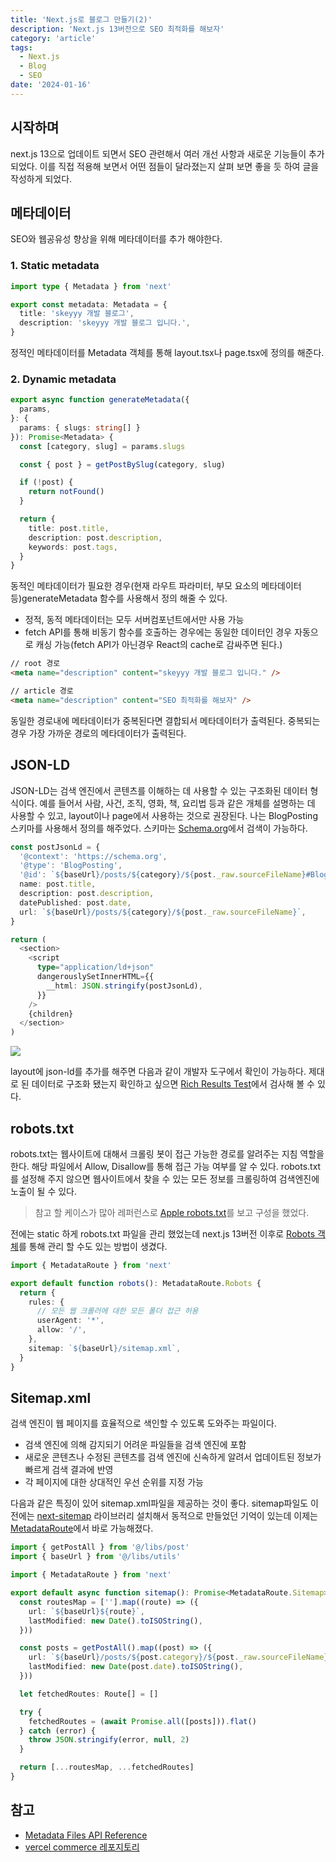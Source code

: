 ```yaml
---
title: 'Next.js로 블로그 만들기(2)'
description: 'Next.js 13버전으로 SEO 최적화를 해보자'
category: 'article'
tags:
  - Next.js
  - Blog
  - SEO
date: '2024-01-16'
---
```


## 시작하며

next.js 13으로 업데이트 되면서 SEO 관련해서 여러 개선 사항과 새로운 기능들이 추가 되었다. 이를 직접 적용해 보면서 어떤 점들이 달라졌는지 살펴 보면 좋을 듯 하여 글을 작성하게 되었다.

## 메타데이터

SEO와 웹공유성 향상을 위해 메타데이터를 추가 해야한다.

### 1. Static metadata

```ts
import type { Metadata } from 'next'

export const metadata: Metadata = {
  title: 'skeyyy 개발 블로그',
  description: 'skeyyy 개발 블로그 입니다.',
}
```

정적인 메타데이터를 Metadata 객체를 통해 layout.tsx나 page.tsx에 정의를 해준다.

### 2. Dynamic metadata

```ts
export async function generateMetadata({
  params,
}: {
  params: { slugs: string[] }
}): Promise<Metadata> {
  const [category, slug] = params.slugs

  const { post } = getPostBySlug(category, slug)

  if (!post) {
    return notFound()
  }

  return {
    title: post.title,
    description: post.description,
    keywords: post.tags,
  }
}
```

동적인 메타데이터가 필요한 경우(현재 라우트 파라미터, 부모 요소의 메타데이터 등)generateMetadata 함수를 사용해서 정의 해줄 수 있다.

- 정적, 동적 메타데이터는 모두 서버컴포넌트에서만 사용 가능
- fetch API를 통해 비동기 함수를 호출하는 경우에는 동일한 데이터인 경우 자동으로 캐싱 가능(fetch API가 아닌경우 React의 cache로 감싸주면 된다.)

```html
// root 경로
<meta name="description" content="skeyyy 개발 블로그 입니다." />

// article 경로
<meta name="description" content="SEO 최적화를 해보자" />
```

동일한 경로내에 메타데이터가 중복된다면 결합되서 메타데이터가 출력된다. 중복되는 경우 가장 가까운 경로의 메타데이터가 출력된다.

## JSON-LD

JSON-LD는 검색 엔진에서 콘텐츠를 이해하는 데 사용할 수 있는 구조화된 데이터 형식이다. 예를 들어서 사람, 사건, 조직, 영화, 책, 요리법 등과 같은 개체를 설명하는 데 사용할 수 있고, layout이나 page에서 사용하는 것으로 권장된다. 나는 BlogPosting 스키마를 사용해서 정의를 해주었다. 스키마는 [Schema.org](https://schema.org/)에서 검색이 가능하다.

```ts
const postJsonLd = {
  '@context': 'https://schema.org',
  '@type': 'BlogPosting',
  '@id': `${baseUrl}/posts/${category}/${post._raw.sourceFileName}#BlogPosting`,
  name: post.title,
  description: post.description,
  datePublished: post.date,
  url: `${baseUrl}/posts/${category}/${post._raw.sourceFileName}`,
}

return (
  <section>
    <script
      type="application/ld+json"
      dangerouslySetInnerHTML={{
        __html: JSON.stringify(postJsonLd),
      }}
    />
    {children}
  </section>
)
```

<img src="/article/make-blog/json-ld.png" />

layout에 json-ld를 추가를 해주면 다음과 같이 개발자 도구에서 확인이 가능하다. 제대로 된 데이터로 구조화 됐는지 확인하고 싶으면 [Rich Results Test](https://search.google.com/test/rich-results)에서 검사해 볼 수 있다.

## robots.txt

robots.txt는 웹사이트에 대해서 크롤링 봇이 접근 가능한 경로를 알려주는 지침 역할을 한다. 해당 파일에서 Allow, Disallow를 통해 접근 가능 여부를 알 수 있다. robots.txt를 설정해 주지 않으면 웹사이트에서 찾을 수 있는 모든 정보를 크롤링하여 검색엔진에 노출이 될 수 있다.

> 참고 할 케이스가 많아 레퍼런스로 [Apple robots.txt](https://www.apple.com/robots.txt)를 보고 구성을 했었다.

전에는 static 하게 robots.txt 파일을 관리 했었는데 next.js 13버전 이후로 [Robots 객체](https://nextjs.org/docs/app/api-reference/file-conventions/metadata/robots)를 통해 관리 할 수도 있는 방법이 생겼다.

```ts
import { MetadataRoute } from 'next'

export default function robots(): MetadataRoute.Robots {
  return {
    rules: {
      // 모든 웹 크롤러에 대한 모든 폴더 접근 허용
      userAgent: '*',
      allow: '/',
    },
    sitemap: `${baseUrl}/sitemap.xml`,
  }
}
```

## Sitemap.xml

검색 엔진이 웹 페이지를 효율적으로 색인할 수 있도록 도와주는 파일이다.

- 검색 엔진에 의해 감지되기 어려운 파일들을 검색 엔진에 포함
- 새로운 콘텐츠나 수정된 콘텐츠를 검색 엔진에 신속하게 알려서 업데이트된 정보가 빠르게 검색 결과에 반영
- 각 페이지에 대한 상대적인 우선 순위를 지정 가능

다음과 같은 특징이 있어 sitemap.xml파일을 제공하는 것이 좋다. sitemap파일도 이전에는 [next-sitemap](https://www.npmjs.com/package/next-sitemap) 라이브러리 설치해서 동적으로 만들었던 기억이 있는데 이제는 [MetadataRoute](https://nextjs.org/docs/app/api-reference/file-conventions/metadata/sitemap)에서 바로 가능해졌다.

```ts
import { getPostAll } from '@/libs/post'
import { baseUrl } from '@/libs/utils'

import { MetadataRoute } from 'next'

export default async function sitemap(): Promise<MetadataRoute.Sitemap> {
  const routesMap = [''].map((route) => ({
    url: `${baseUrl}${route}`,
    lastModified: new Date().toISOString(),
  }))

  const posts = getPostAll().map((post) => ({
    url: `${baseUrl}/posts/${post.category}/${post._raw.sourceFileName}`,
    lastModified: new Date(post.date).toISOString(),
  }))

  let fetchedRoutes: Route[] = []

  try {
    fetchedRoutes = (await Promise.all([posts])).flat()
  } catch (error) {
    throw JSON.stringify(error, null, 2)
  }

  return [...routesMap, ...fetchedRoutes]
}
```

## 참고

- [Metadata Files API Reference](https://nextjs.org/docs/app/api-reference/file-conventions/metadata)
- [vercel commerce 레포지토리](https://github.com/vercel/commerce)
